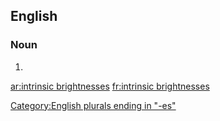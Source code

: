 ==English==

===Noun===
{{head|en|plural}}

# {{plural of|intrinsic brightness|lang=en}}

[[Category:English plurals ending in "-es"]]

[[ar:intrinsic brightnesses]]
[[fr:intrinsic brightnesses]]